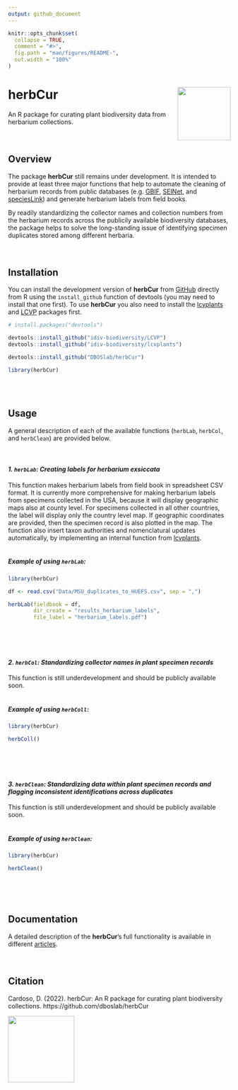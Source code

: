 ```yaml
---
output: github_document
---
```


<!-- README.md is generated from README.Rmd. Please edit that file -->

```r
knitr::opts_chunk$set(
  collapse = TRUE,
  comment = "#>",
  fig.path = "man/figures/README-",
  out.width = "100%"
)
```


# herbCur <img src="man/figures/herbcur.png" align="right" alt="" width="120" />

<!-- badges: start -->
<!-- badges: end -->

An R package for curating plant biodiversity data from herbarium collections.\
\
\

## Overview

The package **herbCur** still remains under development. It is intended to provide 
at least three major functions that help to automate the cleaning of herbarium 
records from public databases (e.g. [GBIF](https://www.gbif.org), [SEINet](https://swbiodiversity.org/seinet/), and [speciesLink](https://specieslink.net))
and generate herbarium labels from field books.

By readily standardizing the collector names and collection numbers from the herbarium
records across the publicily available biodiversity databases, the package helps
to solve the long-standing issue of identifying specimen duplicates stored among 
different herbaria.\
\
\

## Installation

You can install the development version of **herbCur** from [GitHub](https://github.com/) directly from R using the `install_github` function of devtools (you may need to 
install that one first). To use **herbCur** you also need to install the
[lcvplants](https://idiv-biodiversity.github.io/lcvplants/) and [LCVP](https://github.com/idiv-biodiversity/LCVP) packages first.

``` r
# install.packages("devtools")

devtools::install_github("idiv-biodiversity/LCVP")
devtools::install_github("idiv-biodiversity/lcvplants")

devtools::install_github("DBOSlab/herbCur")
```

```r
library(herbCur)
```
\
\

## Usage

A general description of each of the available functions (`herbLab`, `herbCol`, 
and `herbClean`) are provided below.\
\
\

#### _1. `herbLab`: Creating labels for herbarium exsiccata_

This function makes herbarium labels from field book in spreadsheet CSV format. 
It is currently more comprehensive for making herbarium labels from specimens 
collected in the USA, because it will display geographic maps also at county level. 
For specimens collected in all other countries, the label will display only the 
country level map. If geographic coordinates are provided, then the specimen record 
is also plotted in the map. The function also insert taxon authorities and nomenclatural
updates automatically, by implementing an internal function from [lcvplants](https://idiv-biodiversity.github.io/lcvplants/).\
\

##### Example of using `herbLab`:
``` r
library(herbCur)

df <- read.csv("Data/MSU_duplicates_to_HUEFS.csv", sep = ",")

herbLab(fieldbook = df,
        dir_create = "results_herbarium_labels",
        file_label = "herbarium_labels.pdf")
```
\
\
\

#### _2. `herbCol`: Standardizing collector names in plant specimen records_

This function is still underdevelopment and should be publicly available soon.\
\

##### Example of using `herbColl`:
``` r
library(herbCur)

herbColl()
```
\
\
\

#### _3. `herbClean`: Standardizing data within plant specimen records and flagging inconsistent identifications across duplicates_

This function is still underdevelopment and should be publicly available soon.\
\

##### Example of using `herbClean`:
``` r
library(herbCur)

herbClean()
```
\
\
\

## Documentation
A detailed description of the __herbCur__'s full functionality is available in 
different [articles](https://dboslab.github.io/herbCur/).\
\
\

## Citation
Cardoso, D. (2022). herbCur: An R package for curating plant biodiversity collections. https://github.com/dboslab/herbCur

<img src="man/figures/DBOSlab_logo.png" align="left" alt="" width="150" />
